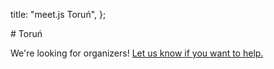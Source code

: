   title: "meet.js Toruń",
};

<div className="prose dark:prose-invert max-w-none space-y-8 my-8">
  # Toruń

  We're looking for organizers! [Let us know if you want to help.](mailto:contact@meetjs.pl)
</div> 